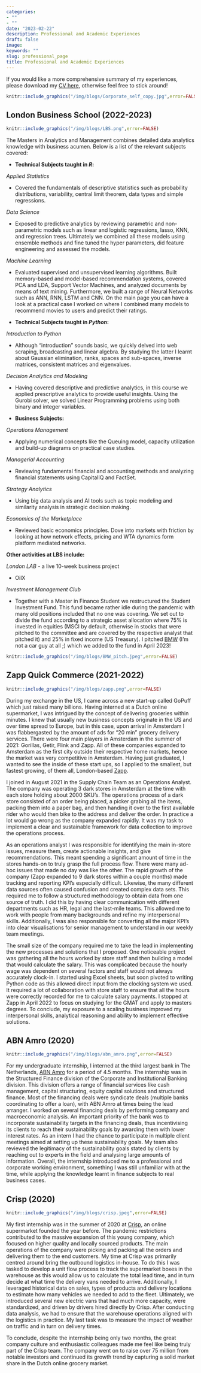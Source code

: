 ```yaml
---
categories:
- ""
- ""
date: "2023-02-22"
description: Professional and Academic Experiences
draft: false
image:
keywords: ""
slug: professional_page
title: Professional and Academic Experiences
---
```


If you would like a more comprehensive summary of my experiences, please download my [CV here](https://www.dropbox.com/s/6bqwts1srmo7t4c/Christiaan%20Wybe%20Harms%20Resume.pdf?raw=1), otherwise feel free to stick around!

```r
knitr::include_graphics("/img/blogs/Corporate_self_copy.jpg",error=FALSE)
```

## London Business School (2022-2023)

```r
knitr::include_graphics("/img/blogs/LBS.png",error=FALSE)
```

The Masters in Analytics and Management combines detailed data analytics knowledge with business acumen. Below is a list of the relevant subjects covered:

* **Technical Subjects taught in *R*:**

*Applied Statistics*

* Covered the fundamentals of descriptive statistics such as probability distributions, variability, central limit theorem, data types and simple regressions.
    
*Data Science*

* Exposed to predictive analytics by reviewing parametric and non-parametric models such as linear and logistic regressions, lasso, KNN, and regression trees. Ultimately we combined all these models using ensemble methods and fine tuned the hyper parameters, did feature engineering and assessed the models.
    
*Machine Learning*

* Evaluated supervised and unsupervised learning algorithms. Built memory-based and model-based recommendation systems, covered PCA and LDA, Support Vector Machines, and analyzed documents by means of text mining. Furthermore, we built a range of Neural Networks such as ANN, RNN, LSTM and CNN. On the main page you can have a look at a practical case I worked on where I combined many models to recommend movies to users and predict their ratings.

* **Technical Subjects taught in *Python*: ** 

*Introduction to Python*

+ Although "introduction" sounds basic, we quickly delved into web scraping, broadcasting and linear algebra. By studying the latter I learnt about Gaussian elimination, ranks, spaces and sub-spaces, inverse matrices, consistent matrices and eigenvalues.
  
*Decision Analytics and Modeling*

+ Having covered descriptive and predictive analytics, in this course we applied prescriptive analytics to provide useful   insights. Using the Gurobi solver, we solved Linear Programming problems using both binary and integer variables.

* **Business Subjects:**

*Operations Management*

+ Applying numerical concepts like the Queuing model, capacity utilization and build-up diagrams on practical case studies.
    
*Managerial Accounting*

+ Reviewing fundamental financial and accounting methods and analyzing financial statements using CapitalIQ and FactSet.
    
*Strategy Analytics*

+ Using big data analysis and AI tools such as topic modeling and similarity analysis in strategic decision making.

*Economics of the Marketplace*

+ Reviewed basic economics principles. Dove into markets with friction by looking at how network effects, pricing and WTA dynamics form platform mediated networks.

**Other activities at LBS include:**

*London LAB* - a live 10-week business project

+ OilX
 
*Investment Management Club*

+ Together with a Master in Finance Student we restructured the Student Investment Fund. This fund became rather idle during the pandemic with many old positions included that no one was covering. We set out to divide the fund according to a strategic asset allocation where 75% is invested in equities (MSCI by default, otherwise in stocks that were pitched to the committee and are covered by the respective analyst that pitched it) and 25% in fixed income (US Treasury). I pitched [BMW](https://www.linkedin.com/feed/update/urn:li:activity:7032676604132655104/?actorCompanyId=68521920) (I'm not a car guy at all ;) which we added to the fund in April 2023!
  
```r
knitr::include_graphics("/img/blogs/BMW_pitch.jpeg",error=FALSE)
```

## Zapp Quick Commerce (2021-2022)

```r
knitr::include_graphics("/img/blogs/zapp.png",error=FALSE)
```

During my exchange in the US, I came across a new start-up called GoPuff which just raised many billions. Having interned at a Dutch online supermarket, I was intrigued by the concept of delivering groceries within minutes. I knew that usually new business concepts originate in the US and over time spread to Europe, but in this case, upon arrival in Amsterdam I was flabbergasted by the amount of ads for "20 min" grocery delivery services. There were four main players in Amsterdam in the summer of 2021: Gorillas, Getir, Flink and Zapp. All of these companies expanded to Amsterdam as the first city outside their respective home markets, hence the market was very competitive in Amsterdam. Having just graduated, I wanted to see the inside of these start ups, so I applied to the smallest, but fastest growing, of them all, London-based [Zapp](https://tryzapp.com/).

I joined in August 2021 in the Supply Chain Team as an Operations Analyst. The company was operating 3 dark stores in Amsterdam at the time with each store holding about 2000 SKU’s. The operations process of a dark store consisted of an order being placed, a picker grabing all the items, packing them into a paper bag, and then handing it over to the first available rider who would then bike to the address and deliver the order. In practice a lot would go wrong as the company expanded rapidly. It was my task to implement a clear and sustainable framework for data collection to improve the operations process. 

As an operations analyst I was responsible for identifying the main in-store issues, measure them, create actionable insights, and give recommendations. This meant spending a significant amount of time in the stores hands-on to truly grasp the full process flow. There were many ad-hoc issues that made no day was like the other. The rapid growth of the company (Zapp expanded to 9 dark stores within a couple months) made tracking and reporting KPI’s especially difficult. Likewise, the many different data sources often caused confusion and created complex data sets. This required me to follow a structured methodology to obtain data from one source of truth. I did this by having clear communication with different departments such as HR, legal and the last-mile teams. This allowed me to work with people from many backgrounds and refine my interpersonal skills. Additionally, I was also responsible for converting all the major KPI’s into clear visualisations for senior management to understand in our weekly team meetings.

The small size of the company required me to take the lead in implementing the new processes and solutions that I proposed. One noticeable project was gathering all the hours worked by store staff and then building a model that would calculate the salary. This was complicated because the hourly wage was dependent on several factors and staff would not always accurately clock-in. I started using Excel sheets, but soon pivoted to writing Python code as this allowed direct input from the clocking system we used. It required a lot of collaboration with store staff to ensure that all the hours were correctly recorded for me to calculate salary payments. I stopped at Zapp in April 2022 to focus on studying for the GMAT and apply to masters degrees. To conclude, my exposure to a scaling business improved my interpersonal skills, analytical reasoning and ability to implement effective solutions. 

## ABN Amro (2020)

```r
knitr::include_graphics("/img/blogs/abn_amro.png",error=FALSE)
```

For my undergraduate internship, I interned at the third largest bank in The Netherlands, [ABN Amro](https://www.abnamro.com/en/home) for a period of 4.5 months. The internship was in the Structured Finance division of the Corporate and Institutional Banking division. This division offers a range of financial services like cash management, capital structuring, equity capital solutions and structured finance. Most of the financing deals were syndicate deals (multiple banks coordinating to offer a loan), with ABN Amro at times being the lead arranger. I worked on several financing deals by performing company and macroeconomic analysis. An important priority of the bank was to incorporate sustainability targets in the financing deals, thus incentivising its clients to reach their sustainability goals by awarding them with lower interest rates. As an intern I had the chance to participate in multiple client meetings aimed at setting up these sustainability goals. My team also reviewed the legitimacy of the sustainability goals stated by clients by reaching out to experts in the field and analysing large amounts of information. Overall, the internship introduced me to a professional and corporate working environment, something I was still unfamiliar with at the time, while applying the knowledge learnt in finance subjects to real business cases.

## Crisp (2020)

```r
knitr::include_graphics("/img/blogs/crisp.jpeg",error=FALSE)
```

My first internship was in the summer of 2020 at [Crisp](https://crisp.nl/), an online supermarket founded the year before. The pandemic restrictions contributed to the massive expansion of this young company, which focused on higher quality and locally sourced products. The main operations of the company were picking and packing all the orders and delivering them to the end customers. 
My time at Crisp was primarily centred around bring the outbound logistics in-house. To do this I was tasked to develop a unit flow process to track the supermarket boxes in the warehouse as this would allow us to calculate the total lead time, and in turn decide at what time the delivery vans needed to arrive. Additionally, I leveraged historical data on sales, types of products and delivery locations to estimate how many vehicles we needed to add to the fleet. Ultimately, we introduced several new electric vans that had much more capacity, were standardized, and driven by drivers hired directly by Crisp. After conducting data analysis, we had to ensure that the warehouse operations aligned with the logistics in practice. My last task was to measure the impact of weather on traffic and in turn on delivery times. 

To conclude, despite the internship being only two months, the great company culture and enthusiastic colleagues made me feel like being truly part of the Crisp team. The company went on to raise over 75 million from notable investors and continued its growth trend by capturing a solid market share in the Dutch online grocery market.




